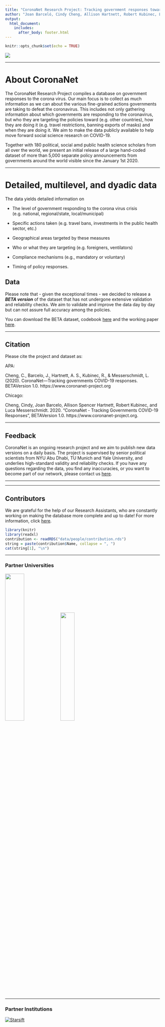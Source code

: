 ```yaml
---
title: "CoronaNet Research Project: Tracking government responses towards COVID-19"
author: "Joan Barceló, Cindy Cheng, Allison Hartnett, Robert Kubinec, Luca Messerschmidt"
output: 
  html_document:
    includes:
      after_body: footer.html
---
```


```r
knitr::opts_chunk$set(echo = TRUE)

```

<!-- ```{js logo-js, echo=FALSE} -->

<!-- $(document).ready(function() { -->
<!--   $('#header').parent().prepend('<div id=\"logo\"><img src=\"img/logo_height.png"\" style=\"position:absolute; top:0; right:0; padding:20px; height:280px\"></div>'); -->
<!--   $('#header').css('margin-right', '270px') -->
<!-- }); -->
<!-- ``` -->



![](img/header.png)

\renewcommand{\topfraction}{.85}
\renewcommand{\bottomfraction}{.7}
\renewcommand{\textfraction}{.15}
\renewcommand{\floatpagefraction}{.66}

***


# About CoronaNet {-}

The CoronaNet Research Project compiles a database on government responses to the corona virus. Our main focus is to collect as much information as we can about the various fine-grained actions governments are taking to defeat the coronavirus. This includes not only gathering information about which governments are responding to the coronavirus, but who they are targeting the policies toward (e.g. other countries), how they are doing it (e.g. travel restrictions, banning exports of masks) and when they are doing it. We aim to make the data publicly available to help move forward social science research on COVID-19.

Together with 180 political, social amd public health science scholars from all over the world, we present an initial release of a large hand-coded dataset of more than 5,000 separate policy announcements from governments around the world visible since the January 1st 2020.

 

***

# Detailed, multilevel, and dyadic data {-}

The data yields detailed information on 

* The level of government responding to the corona virus crisis (e.g. national, regional/state, local/municipal) 

* Specific actions taken (e.g. travel bans, investments in the public health sector, etc.)

* Geographical areas targeted by these measures 

* Who or what they are targeting (e.g. foreigners, ventilators)

* Compliance mechanisms (e.g., mandatory or voluntary) 

* Timing of policy responses.




##  Data {-}

Please note that - given the exceptional times - we decided to release a ***BETA version*** of the dataset that has not undergone extensive validation and reliability checks. We aim to validate and improve the data day by day but can not assure full accuracy among the policies. 

You can download the BETA dataset, codebook [here](https://coronanet-project.org/download) and the working paper [here](https://coronanet-project.org/working_papers).

***

##  Citation {-}

Please cite the project and dataset as:

APA:

Cheng, C., Barcelo, J., Hartnett, A. S., Kubinec, R., & Messerschmidt, L. (2020). CoronaNet—Tracking governments COVID-19 responses. BETAVersion 1.0. https://www.coronanet-project.org

Chicago: 

Cheng, Cindy, Joan Barcelo, Allison Spencer Hartnett, Robert Kubinec, and Luca Messerschmidt. 2020. “CoronaNet - Tracking Governments COVID-19 Responses”, BETAVersion 1.0. https://www.coronanet-project.org.


***
##  Feedback {-}

CoronaNet is an ongoing research project and we aim to publish new data versions on a daily basis. The project is supervised by senior political scientists from NYU Abu Dhabi, TU Munich and Yale University, and underlies high-standard validity and reliability checks.
If you have any questions regarding the data, you find any inaccuracies, or you want to become part of our network, please contact us [here](https://forms.gle/2Zc5Rrdq9J43b7NR9).

***


***
## Contributors {-}

We are grateful for the help of our Research Assistants, who are constantly working on making the database more complete and up to date! For more information, click [here](https://coronanet-project.org/about).


```r
library(knitr)
library(readxl)
contribution <- readRDS("data/people/contribution.rds")
string = paste(contribution$Name, collapse = ", ")
cat(string[1], "\n")

```


***
### Partner Universities {-}

<img width="35%" src="img/TUM.jpg"/>
<img width="30%" src="img/NYU.png"/>

***
### Partner Institutions {-}
<div style="width:200px; height:150px">
[![Starsift](img/jataware.png)](https://www.jataware.com/)
</div>
